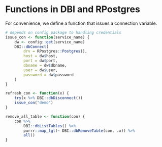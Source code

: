 # Functions in DBI and RPostgres {#Functions-dbi}

For convenience, we define a function that issues a connection variable.

```r
# depends on config package to handling credentials
issue_con <- function(service_name) {
    dw <- config::get(service_name)
    DBI::dbConnect(
        drv = RPostgres::Postgres(),
        host = dw$host,
        port = dw$port,
        dbname = dw$dbname,
        user = dw$user,
        password = dw$password
    )
}
```

```r
refresh_con <- function(x) {
    try(x %>% DBI::dbDisconnect())
    issue_con("demo")
}
```

```r
remove_all_table <- function(con) {
    con %>%
        DBI::dbListTables() %>%
        purrr::map_lgl(~ DBI::dbRemoveTable(con, .x)) %>%
        all()
}
```